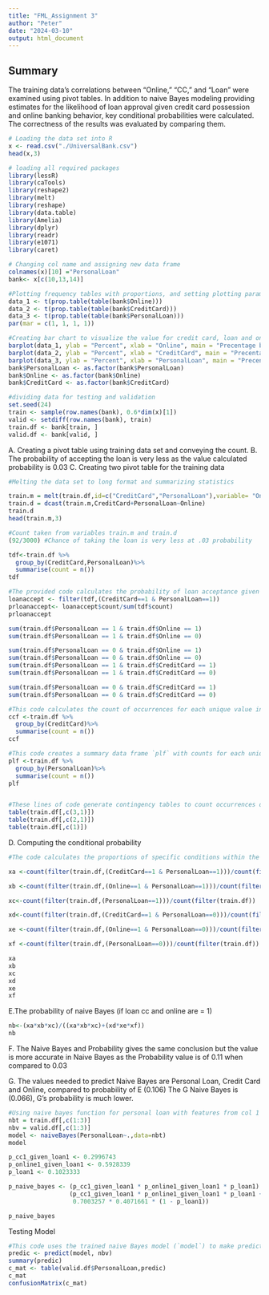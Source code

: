 ---
title: "FML_Assignment 3"
author: "Peter"
date: "2024-03-10"
output: html_document
---
## Summary

The training data's correlations between "Online," "CC," and "Loan" were examined using pivot tables. In addition to naive Bayes modeling providing estimates for the likelihood of loan approval given credit card possession and online banking behavior, key conditional probabilities were calculated. The correctness of the results was evaluated by comparing them.


```{r}
# Loading the data set into R
x <- read.csv("./UniversalBank.csv")
head(x,3)
```
```{r}
# loading all required packages
library(lessR)
library(caTools)
library(reshape2)
library(melt)
library(reshape)
library(data.table)
library(Amelia)
library(dplyr)
library(readr)
library(e1071)
library(caret)
```
```{r}
# Changing col name and assigning new data frame
colnames(x)[10] ="PersonalLoan"
bank<- x[c(10,13,14)]
```
```{r}
#Plotting frequency tables with proportions, and setting plotting parameters
data_1 <- t(prop.table(table(bank$Online)))  
data_2 <- t(prop.table(table(bank$CreditCard))) 
data_3 <- t(prop.table(table(bank$PersonalLoan))) 
par(mar = c(1, 1, 1, 1))
```
```{r}
#Creating bar chart to visualize the value for credit card, loan and online.
barplot(data_1, ylab = "Percent", xlab = "Online", main = "Precentage break of Online 0 & 1") 
barplot(data_2, ylab = "Percent", xlab = "CreditCard", main = "Precentage break of Credi Card 0 & 1") 
barplot(data_3, ylab = "Percent", xlab = "PersonalLoan", main = "Precentage break of Personal Loan 0 & 1") 
bank$PersonalLoan <- as.factor(bank$PersonalLoan)
bank$Online <- as.factor(bank$Online)
bank$CreditCard <- as.factor(bank$CreditCard)
```
```{r}
#dividing data for testing and validation
set.seed(24)
train <- sample(row.names(bank), 0.6*dim(x)[1])  
valid <- setdiff(row.names(bank), train) 
train.df <- bank[train, ]
valid.df <- bank[valid, ]
```

A. Creating a pivot table using training data set and conveying the count.
B. The probability of accepting the loan is very less as the value calculated probability is 0.03
C. Creating two pivot table for the training data

```{r}
#Melting the data set to long format and summarizing statistics

train.m = melt(train.df,id=c("CreditCard","PersonalLoan"),variable= "Online")
train.d = dcast(train.m,CreditCard+PersonalLoan~Online)
train.d
head(train.m,3)

#Count taken from variables train.m and train.d
(92/3000) #Chance of taking the loan is very less at .03 probability

tdf<-train.df %>%
  group_by(CreditCard,PersonalLoan)%>%
  summarise(count = n())
tdf


```

```{r}
#The provided code calculates the probability of loan acceptance given both "Credit Card" and "Personal Loan" are 1 (`prloanaccept`), and it counts occurrences of various conditions related to "PersonalLoan," "Online," and "CreditCard" in the `train.df` data frame.
loanaccept <- filter(tdf,(CreditCard==1 & PersonalLoan==1))
prloanaccept<- loanaccept$count/sum(tdf$count)
prloanaccept

sum(train.df$PersonalLoan == 1 & train.df$Online == 1)
sum(train.df$PersonalLoan == 1 & train.df$Online == 0)

sum(train.df$PersonalLoan == 0 & train.df$Online == 1)
sum(train.df$PersonalLoan == 0 & train.df$Online == 0)
sum(train.df$PersonalLoan == 1 & train.df$CreditCard == 1)
sum(train.df$PersonalLoan == 1 & train.df$CreditCard == 0)

sum(train.df$PersonalLoan == 0 & train.df$CreditCard == 1)
sum(train.df$PersonalLoan == 0 & train.df$CreditCard == 0)
```

```{r}
#This code calculates the count of occurrences for each unique value in the "CreditCard" column in the `train.df` data frame and stores the results in a new data frame named `ccf`. The resulting data frame, `ccf`, contains two columns: "CreditCard" (unique values in the original "CreditCard" column) and "count" (the corresponding count of occurrences for each unique value).
ccf <-train.df %>%
  group_by(CreditCard)%>%
  summarise(count = n())
ccf

#This code creates a summary data frame `plf` with counts for each unique value in the "PersonalLoan" column of the `train.df` dataset.
plf <-train.df %>%
  group_by(PersonalLoan)%>%
  summarise(count = n())
plf
```
```{r}

```
```{r}
#These lines of code generate contingency tables to count occurrences of unique combinations or values in specified columns of the `train.df` dataset.
table(train.df[,c(3,1)])
table(train.df[,c(2,1)])
table(train.df[,c(1)])
```
D. Computing the conditional probability
```{r}
#The code calculates the proportions of specific conditions within the `train.df` dataset, focusing on different combinations of "CreditCard," "Online," and "PersonalLoan" status.

xa <-count(filter(train.df,(CreditCard==1 & PersonalLoan==1)))/count(filter(train.df,PersonalLoan==1))

xb <-count(filter(train.df,(Online==1 & PersonalLoan==1)))/count(filter(train.df,(PersonalLoan==1)))

xc<-count(filter(train.df,(PersonalLoan==1)))/count(filter(train.df))

xd<-count(filter(train.df,(CreditCard==1 & PersonalLoan==0)))/count(filter(train.df, PersonalLoan ==0))

xe <-count(filter(train.df,(Online==1 & PersonalLoan==0)))/count(filter(train.df, PersonalLoan ==0))

xf <-count(filter(train.df,(PersonalLoan==0)))/count(filter(train.df))

xa
xb
xc
xd
xe
xf
```
E.The probability of naive Bayes (if loan cc and online are = 1)
```{r}
nb<-(xa*xb*xc)/((xa*xb*xc)+(xd*xe*xf))
nb 
```
F. The Naive Bayes and Probability gives the same conclusion but the value is more accurate in Naive Bayes as the  Probability value is of 0.11 when compared to 0.03


G. The values needed to predict Naive Bayes are Personal Loan, Credit Card and Online, compared to probability of  E (0.106) The G  Naive Bayes is (0.066), G's probability is much lower.
```{r}
#Using naive bayes function for personal loan with features from col 1 to 3
nbt = train.df[,c(1:3)]
nbv = valid.df[,c(1:3)]
model <- naiveBayes(PersonalLoan~.,data=nbt)
model

p_cc1_given_loan1 <- 0.2996743
p_online1_given_loan1 <- 0.5928339
p_loan1 <- 0.1023333

p_naive_bayes <- (p_cc1_given_loan1 * p_online1_given_loan1 * p_loan1) /
                 (p_cc1_given_loan1 * p_online1_given_loan1 * p_loan1 +
                  0.7003257 * 0.4071661 * (1 - p_loan1))

p_naive_bayes
```
Testing Model

```{r}
#This code uses the trained naive Bayes model (`model`) to make predictions on the validation dataset (`nbv`). Creating confusion matrix (`c_mat`) and computes summary statistics using `confusionMatrix` to evaluate the model's performance in predicting "PersonalLoan."
predic <- predict(model, nbv)
summary(predic)
c_mat <- table(valid.df$PersonalLoan,predic) 
c_mat
confusionMatrix(c_mat) 
```

